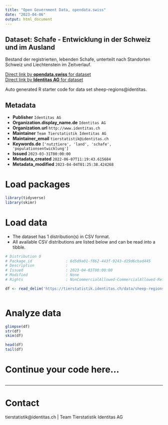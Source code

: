 ```yaml
---
title: "Open Government Data, opendata.swiss"
date: "2023-04-06"
output: html_document
---
```


## Dataset: Schafe - Entwicklung in der Schweiz und im Ausland

Bestand der registrierten, lebenden Schafe, unterteilt nach Standorten Schweiz und Liechtenstein im Zeitverlauf. 

[Direct link by **opendata.swiss** for dataset](https://opendata.swiss/de/dataset/schafe-entwicklung-in-der-schweiz-und-im-ausland)<br>
[Direct link by **Identitas AG** for dataset](https://tierstatistik.identitas.ch/)

Auto generated R starter code for data set sheep-regions@identitas.

## Metadata

- **Publisher** `Identitas AG`
- **Organization.display_name.de** `Identitas AG`
- **Organization.url** `http://www.identitas.ch`
- **Maintainer** `Team Tierstatistik Identitas AG`
- **Maintainer_email** `tierstatistik@identitas.ch`
- **Keywords.de** `['nutztiere', 'land', 'schafe', 'populationsentwicklung']`
- **Issued** `2023-03-31T00:00:00`
- **Metadata_created** `2022-06-07T11:19:43.615684`
- **Metadata_modified** `2023-04-04T01:25:38.424268`


# Load packages

```r

library(tidyverse)
library(skimr)

```

# Load data

-   The dataset has 1 distribution(s) in CSV format.
-   All available CSV distributions are listed below and can be read into a tibble.

```r

# Distribution 0
# Package_id               : 6d5d9a01-f862-443f-9243-d19d6cbad445
# Description              : 
# Issued                   : 2023-04-03T00:00:00
# Modified                 : None
# Rights                   : NonCommercialAllowed-CommercialAllowed-ReferenceRequired

df <- read_delim('https://tierstatistik.identitas.ch/data/sheep-regions.csv')



```

# Analyze data

```r

glimpse(df)
str(df)
skim(df)

head(df)
tail(df)

```

# Continue your code here...

```r

```

------------------------------------------------------------------------

# Contact

tierstatistik@identitas.ch | Team Tierstatistik Identitas AG
